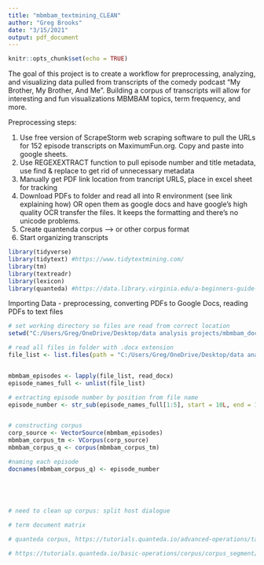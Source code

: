 ---
title: "mbmbam_textmining_CLEAN"
author: "Greg Brooks"
date: "3/15/2021"
output: pdf_document
---

```{r setup, include=FALSE}
knitr::opts_chunk$set(echo = TRUE)
```


The goal of this project is to create a workflow for preprocessing, analyzing, and visualizing data pulled from transcripts of the comedy podcast "My Brother, My Brother, And Me". Building a corpus of transcripts will allow for interesting and fun visualizations MBMBAM topics, term frequency, and more. 

Preprocessing steps:

1. Use free version of ScrapeStorm web scraping software to pull the URLs for 152 episode transcripts on MaximumFun.org. Copy and paste into google sheets.
2. Use REGEXEXTRACT function to pull episode number and title metadata, use find & replace to get rid of unnecessary metadata
3. Manually get PDF link location from trancript URLS, place in excel sheet for tracking
4. Download PDFs to folder and read all into R environment (see link explaining how) OR open them as google docs and have google's high quality OCR transfer the files. It keeps the formatting and there's no unicode problems. 
5. Create quantenda corpus --> or other corpus format
6. Start organizing transcripts



```{r}
library(tidyverse)
library(tidytext) #https://www.tidytextmining.com/
library(tm)
library(textreadr)
library(lexicon)
library(quanteda) #https://data.library.virginia.edu/a-beginners-guide-to-text-analysis-with-quanteda/

```

Importing Data - preprocessing, converting PDFs to Google Docs, reading PDFs to text files
```{r}

# set working directory so files are read from correct location
setwd("C:/Users/Greg/OneDrive/Desktop/data analysis projects/mbmbam_docs/")

# read all files in folder with .docx extension
file_list <- list.files(path = "C:/Users/Greg/OneDrive/Desktop/data analysis projects/mbmbam_docs/", pattern="*.docx")


mbmbam_episodes <- lapply(file_list, read_docx)
episode_names_full <- unlist(file_list)

# extracting episode number by position from file name
episode_number <- str_sub(episode_names_full[1:5], start = 10L, end = 12L)


# constructing corpus
corp_source <- VectorSource(mbmbam_episodes)
mbmbam_corpus_tm <- VCorpus(corp_source)
mbmbam_corpus_q <- corpus(mbmbam_corpus_tm)

#naming each episode
docnames(mbmbam_corpus_q) <- episode_number





# need to clean up corpus: split host dialogue

# term document matrix
  
# quanteda corpus, https://tutorials.quanteda.io/advanced-operations/targeted-dictionary-analysis/

# https://tutorials.quanteda.io/basic-operations/corpus/corpus_segment/


                                          
```





